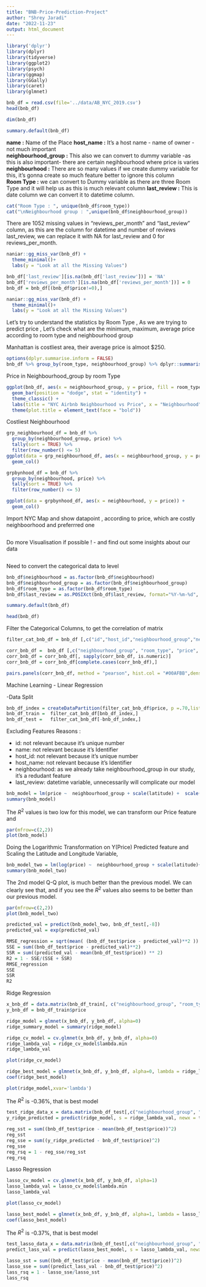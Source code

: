 ```yaml
---
title: "BNB-Price-Prediction-Project"
author: "Shrey Jaradi"
date: "2022-11-23"
output: html_document
---
```


```r
library('dplyr')
library(dplyr)
library(tidyverse)
library(ggplot2)
library(psych)
library(ggmap)
library(GGally)
library(caret)
library(glmnet)
```


```r
bnb_df = read.csv(file='../data/AB_NYC_2019.csv') 
head(bnb_df)
```
```r
dim(bnb_df)
```
```r
summary.default(bnb_df)
```

**name :** Name of the Place 
**host_name :** It's a host name - name of owner  - not much important          
**neighbourhood_group :** This also we can convert to dummy variable -as this is also important- there are certain negihbourhood where price is varies  
**neighbourhood :** There are so many values if we create dummy variable for this, it's gonna create so much feature better to ignore this column            
**Room Type :**  we can convert to Dummy variable as there are three Room Type and it will help us as this is much relevant column 
**last_review  :** This is date column we can convert it to datetime column. 

```r
cat("Room Type : ", unique(bnb_df$room_type))
cat("\nNeighbourhood group : ",unique(bnb_df$neighbourhood_group))
```


There are 1052 missing values in "reviews_per_month" and "last_review" column,
as this are the column for datetime and number of reviews  last_review, 
we can replace it with NA for last_review and 0 for reviews_per_month.

```r
naniar::gg_miss_var(bnb_df) +
  theme_minimal()+
  labs(y = "Look at all the Missing Values") 
```


```r
bnb_df['last_review'][is.na(bnb_df['last_review'])] = 'NA'
bnb_df['reviews_per_month'][is.na(bnb_df['reviews_per_month'])] = 0
bnb_df = bnb_df[(bnb_df$price!=0),]
```

```r
naniar::gg_miss_var(bnb_df) +
  theme_minimal()+
  labs(y = "Look at all the Missing Values") 
```

 
 
Let's try to understand the statistics by Room Type , As we are trying to predict price , Let's check what are the minimum, maximum, average price according to room type and neighbourhood group

Manhattan is costliest area, their average price is almoot $250.
```r
options(dplyr.summarise.inform = FALSE)
bnb_df %>% group_by(room_type, neighbourhood_group) %>% dplyr::summarise(min_price = min(price), avg_price = mean(price),max_price = max(price))
```


Price in Neighbourhood_group by room Type 

```r
ggplot(bnb_df, aes(x = neighbourhood_group, y = price, fill = room_type)) +
  geom_bar(position = "dodge", stat = "identity") +
  theme_classic() +
  labs(title = "NYC Airbnb Neighbourhood vs Price", x = "Neighbourhood", y = "Price") +
  theme(plot.title = element_text(face = "bold"))
```

Costliest Neighbourhood 
```r
grp_neighbourhood_df = bnb_df %>% 
  group_by(neighbourhood_group, price) %>% 
  tally(sort = TRUE) %>% 
  filter(row_number() <= 5)
ggplot(data = grp_neighbourhood_df, aes(x = neighbourhood_group, y = price)) +
  geom_col() 
```


```r
grpbynhood_df = bnb_df %>% 
  group_by(neighbourhood, price) %>% 
  tally(sort = TRUE) %>% 
  filter(row_number() <= 5)

ggplot(data = grpbynhood_df, aes(x = neighbourhood, y = price)) +
  geom_col() 
```



Import NYC Map and show datapoint , according to price, which are costly neighboorhood and preferrred one
```r

```


Do more Visualisation if possible ! - and find out some insights about our data
```r

```


Need to convert the categorical data to level 
```r
bnb_df$neighbourhood = as.factor(bnb_df$neighbourhood)
bnb_df$neighbourhood_group = as.factor(bnb_df$neighbourhood_group)
bnb_df$room_type = as.factor(bnb_df$room_type)
bnb_df$last_review = as.POSIXct(bnb_df$last_review, format="%Y-%m-%d", tz="UTC")

```

```r
summary.default(bnb_df)
```

```r
head(bnb_df)
```

Filter the Categorical Columns, to get the correlation of matrix
```r
filter_cat_bnb_df = bnb_df [,c("id","host_id","neighbourhood_group","neighbourhood", "latitude", "longitude", "room_type", "price", "minimum_nights", "number_of_reviews" ,"last_review", "reviews_per_month", "calculated_host_listings_count","availability_365")] 
```



```r
corr_bnb_df =  bnb_df [,c("neighbourhood_group", "room_type", "price", "minimum_nights", "number_of_reviews" ,"reviews_per_month", "calculated_host_listings_count","availability_365")] 
corr_bnb_df = corr_bnb_df[, sapply(corr_bnb_df, is.numeric)]
corr_bnb_df = corr_bnb_df[complete.cases(corr_bnb_df),]
```

```r
pairs.panels(corr_bnb_df, method = "pearson", hist.col = "#00AFBB",density = TRUE,ellipses = TRUE)
```

Machine Learning - Linear Regression

-Data Split
```r
bnb_df_index = createDataPartition(filter_cat_bnb_df$price, p =.70,list=FALSE)
bnb_df_train =  filter_cat_bnb_df[bnb_df_index,] 
bnb_df_test =   filter_cat_bnb_df[-bnb_df_index,] 
```


Excluding Features Reasons : 

- id: not relevant because it's unique number
- name: not relevant because it's  Identifier
- host_id: not relevant because it's unique number 
- host_name: not relevant because it's  Identifier
- neighbourhood: as we already take neighbourhood_group in our study, it's a redudant feature
- last_review: datetime variable, unnecessarily will complicate our model

```r
bnb_model = lm(price ~  neighbourhood_group + scale(latitude) +  scale(longitude) + room_type+ minimum_nights + number_of_reviews + reviews_per_month + calculated_host_listings_count + availability_365 , data=bnb_df_train)
summary(bnb_model)

```

The $R^2$ values is two low for this model, we can transform our Price feature and 
```r
par(mfrow=c(2,2))
plot(bnb_model)
```

Doing the Logarithmic Transformation on Y(Price) Predicted feature and 
Scaling the Latitude and Longitude Variable, 
```r
bnb_model_two = lm(log(price) ~  neighbourhood_group + scale(latitude)+  scale(longitude) + room_type+ minimum_nights + number_of_reviews + reviews_per_month + calculated_host_listings_count + availability_365 , data=bnb_df_train)
summary(bnb_model_two)
```


The 2nd model Q-Q plot, is much better than the previous model. We can clearly see that, and if you see the $R^2$ values also seems to be better than our previous model.

```r
par(mfrow=c(2,2))
plot(bnb_model_two)
```


```r
predicted_val = predict(bnb_model_two, bnb_df_test[,-8])
predicted_val = exp(predicted_val)
```



```r
RMSE_regression = sqrt(mean( (bnb_df_test$price - predicted_val)**2 ))
SSE = sum((bnb_df_test$price - predicted_val)**2)
SSR = sum((predicted_val - mean(bnb_df_test$price)) ** 2)
R2 = 1 - SSE/(SSE + SSR)
RMSE_regression
SSE
SSR
R2
```

Ridge Regression 

```r
x_bnb_df = data.matrix(bnb_df_train[, c("neighbourhood_group", "room_type", "price", "minimum_nights", "number_of_reviews" ,"reviews_per_month", "calculated_host_listings_count","availability_365")])
y_bnb_df = bnb_df_train$price
```

```r
ridge_model = glmnet(x_bnb_df, y_bnb_df, alpha=0)
ridge_summary_model = summary(ridge_model)
```

```r
ridge_cv_model = cv.glmnet(x_bnb_df, y_bnb_df, alpha=0)
ridge_lambda_val = ridge_cv_model$lambda.min
ridge_lambda_val
```

```r
plot(ridge_cv_model)
```

```r
ridge_best_model = glmnet(x_bnb_df, y_bnb_df, alpha=0, lambda = ridge_lambda_val)
coef(ridge_best_model)
```

```r
plot(ridge_model,xvar='lambda')
```
The $R^2$ is -0.36%, that is best model
```r
test_ridge_data_x = data.matrix(bnb_df_test[,c("neighbourhood_group", "room_type", "minimum_nights", "number_of_reviews", "price" ,"reviews_per_month", "calculated_host_listings_count","availability_365")])
y_ridge_predicted = predict(ridge_model, s = ridge_lambda_val, newx = test_ridge_data_x)
```

```r
reg_sst = sum((bnb_df_test$price - mean(bnb_df_test$price))^2)
reg_sst
reg_sse = sum((y_ridge_predicted - bnb_df_test$price)^2)
reg_sse
reg_rsq = 1 - reg_sse/reg_sst
reg_rsq
```


Lasso Regression 
```r
lasso_cv_model = cv.glmnet(x_bnb_df, y_bnb_df, alpha=1)
lasso_lambda_val = lasso_cv_model$lambda.min
lasso_lambda_val
```

```r
plot(lasso_cv_model)
```

```r
lasso_best_model = glmnet(x_bnb_df, y_bnb_df, alpha=1, lambda = lasso_lambda_val)
coef(lasso_best_model)
```


The $R^2$ is -0.37%, that is best model
```r
test_lasso_data_x = data.matrix(bnb_df_test[,c("neighbourhood_group", "room_type", "minimum_nights", "number_of_reviews" ,"reviews_per_month","price", "calculated_host_listings_count","availability_365")])
predict_lass_val = predict(lasso_best_model, s = lasso_lambda_val, newx = test_lasso_data_x)
```

```r
lasso_sst = sum((bnb_df_test$price - mean(bnb_df_test$price))^2)
lasso_sse = sum((predict_lass_val - bnb_df_test$price)^2)
lass_rsq = 1 - lasso_sse/lasso_sst
lass_rsq
```




